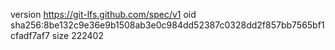 version https://git-lfs.github.com/spec/v1
oid sha256:8be132c9e36e9b1508ab3e0c984dd52387c0328dd2f857bb7565bf1cfadf7af7
size 222402
